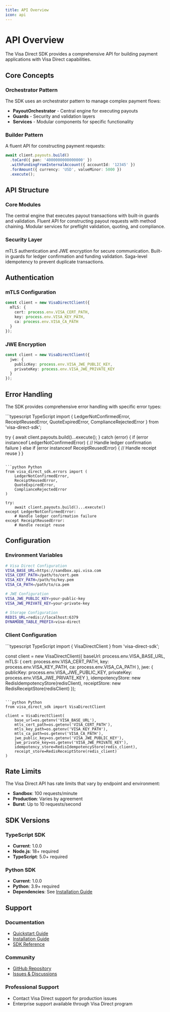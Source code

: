 ```yaml
---
title: API Overview
icon: api
---
```


# API Overview

The Visa Direct SDK provides a comprehensive API for building payment applications with Visa Direct capabilities.

## Core Concepts

### Orchestrator Pattern
The SDK uses an orchestrator pattern to manage complex payment flows:

- **PayoutOrchestrator** - Central engine for executing payouts
- **Guards** - Security and validation layers
- **Services** - Modular components for specific functionality

### Builder Pattern
A fluent API for constructing payment requests:

```typescript
await client.payouts.build()
  .toCard({ pan: '4000000000000000' })
  .withFundingFromInternalAccount({ accountId: '12345' })
  .forAmount({ currency: 'USD', valueMinor: 5000 })
  .execute();
```

## API Structure

### Core Modules

<CardGroup>
<Card title="PayoutOrchestrator" icon="layers" href="/api/payouts">
The central engine that executes payout transactions with built-in guards and validation.
</Card>
<Card title="PayoutBuilder" icon="hammer" href="/reference/typescript/builder">
Fluent API for constructing payout requests with method chaining.
</Card>
<Card title="Services" icon="cog" href="/api/preflight">
Modular services for preflight validation, quoting, and compliance.
</Card>
</CardGroup>

### Security Layer

<CardGroup>
<Card title="Transport Security" icon="shield" href="/api/security">
mTLS authentication and JWE encryption for secure communication.
</Card>
<Card title="Guards" icon="lock" href="/reference/typescript/orchestrator">
Built-in guards for ledger confirmation and funding validation.
</Card>
<Card title="Idempotency" icon="repeat" href="/reference/typescript/storage">
Saga-level idempotency to prevent duplicate transactions.
</Card>
</CardGroup>

## Authentication

### mTLS Configuration

```typescript
const client = new VisaDirectClient({
  mTLS: {
    cert: process.env.VISA_CERT_PATH,
    key: process.env.VISA_KEY_PATH,
    ca: process.env.VISA_CA_PATH
  }
});
```

### JWE Encryption

```typescript
const client = new VisaDirectClient({
  jwe: {
    publicKey: process.env.VISA_JWE_PUBLIC_KEY,
    privateKey: process.env.VISA_JWE_PRIVATE_KEY
  }
});
```

## Error Handling

The SDK provides comprehensive error handling with specific error types:

<CodeGroup>
```typescript TypeScript
import { 
  LedgerNotConfirmedError,
  ReceiptReusedError,
  QuoteExpiredError,
  ComplianceRejectedError
} from 'visa-direct-sdk';

try {
  await client.payouts.build()...execute();
} catch (error) {
  if (error instanceof LedgerNotConfirmedError) {
    // Handle ledger confirmation failure
  } else if (error instanceof ReceiptReusedError) {
    // Handle receipt reuse
  }
}
```

```python Python
from visa_direct_sdk.errors import (
    LedgerNotConfirmedError,
    ReceiptReusedError,
    QuoteExpiredError,
    ComplianceRejectedError
)

try:
    await client.payouts.build()...execute()
except LedgerNotConfirmedError:
    # Handle ledger confirmation failure
except ReceiptReusedError:
    # Handle receipt reuse
```
</CodeGroup>

## Configuration

### Environment Variables

```bash
# Visa Direct Configuration
VISA_BASE_URL=https://sandbox.api.visa.com
VISA_CERT_PATH=/path/to/cert.pem
VISA_KEY_PATH=/path/to/key.pem
VISA_CA_PATH=/path/to/ca.pem

# JWE Configuration
VISA_JWE_PUBLIC_KEY=your-public-key
VISA_JWE_PRIVATE_KEY=your-private-key

# Storage Configuration
REDIS_URL=redis://localhost:6379
DYNAMODB_TABLE_PREFIX=visa-direct
```

### Client Configuration

<CodeGroup>
```typescript TypeScript
import { VisaDirectClient } from 'visa-direct-sdk';

const client = new VisaDirectClient({
  baseUrl: process.env.VISA_BASE_URL,
  mTLS: {
    cert: process.env.VISA_CERT_PATH,
    key: process.env.VISA_KEY_PATH,
    ca: process.env.VISA_CA_PATH
  },
  jwe: {
    publicKey: process.env.VISA_JWE_PUBLIC_KEY,
    privateKey: process.env.VISA_JWE_PRIVATE_KEY
  },
  idempotencyStore: new RedisIdempotencyStore(redisClient),
  receiptStore: new RedisReceiptStore(redisClient)
});
```

```python Python
from visa_direct_sdk import VisaDirectClient

client = VisaDirectClient(
    base_url=os.getenv('VISA_BASE_URL'),
    mtls_cert_path=os.getenv('VISA_CERT_PATH'),
    mtls_key_path=os.getenv('VISA_KEY_PATH'),
    mtls_ca_path=os.getenv('VISA_CA_PATH'),
    jwe_public_key=os.getenv('VISA_JWE_PUBLIC_KEY'),
    jwe_private_key=os.getenv('VISA_JWE_PRIVATE_KEY'),
    idempotency_store=RedisIdempotencyStore(redis_client),
    receipt_store=RedisReceiptStore(redis_client)
)
```
</CodeGroup>

## Rate Limits

The Visa Direct API has rate limits that vary by endpoint and environment:

- **Sandbox**: 100 requests/minute
- **Production**: Varies by agreement
- **Burst**: Up to 10 requests/second

## SDK Versions

### TypeScript SDK
- **Current**: 1.0.0
- **Node.js**: 18+ required
- **TypeScript**: 5.0+ required

### Python SDK
- **Current**: 1.0.0
- **Python**: 3.9+ required
- **Dependencies**: See [Installation Guide](/installation)

## Support

### Documentation
- [Quickstart Guide](/quickstart)
- [Installation Guide](/installation)
- [SDK Reference](/reference/typescript/overview)

### Community
- [GitHub Repository](https://github.com/JacquesPaymentsAgain/Visa-Direct-SDK-TS-Python)
- [Issues & Discussions](https://github.com/JacquesPaymentsAgain/Visa-Direct-SDK-TS-Python/discussions)

### Professional Support
- Contact Visa Direct support for production issues
- Enterprise support available through Visa Direct program
